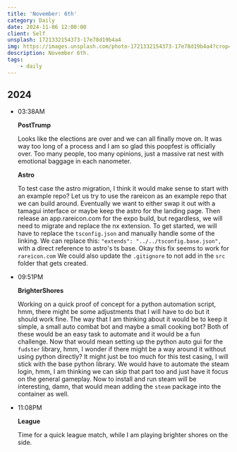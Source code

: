 ```yaml
---
title: 'November: 6th'
category: Daily
date: 2024-11-06 12:00:00
client: Self
unsplash: 1721332154373-17e78d19b4a4
img: https://images.unsplash.com/photo-1721332154373-17e78d19b4a4?crop=entropy&cs=srgb&fm=jpg&ixid=MnwzNjM5Nzd8MHwxfHJhbmRvbXx8fHx8fHx8fDE2ODE3NDg2ODY&ixlib=rb-4.0.3&q=85
description: November 6th.
tags:
    - daily
---
```



## 2024

-	03:38AM

	**PostTrump**

	Looks like the elections are over and we can all finally move on.
	It was way too long of a process and I am so glad this poopfest is officially over.
	Too many people, too many opinions, just a massive rat nest with emotional baggage in each nanometer.

	**Astro**

	To test case the astro migration, I think it would make sense to start with an example repo?
	Let us try to use the rareicon as an example repo that we can build around.
	Eventually we want to either swap it out with a tamagui interface or maybe keep the astro for the landing page.
	Then release an app.rareicon.com for the expo build, but regardless, we will need to migrate and replace the nx extension.
	To get started, we will have to replace the `tsconfig.json` and manually handle some of the linking.
	We can replace this: `"extends": "../../tsconfig.base.json",` with a direct reference to astro's ts base.
	Okay this fix seems to work for `rareicon.com`
	We could also update the `.gitignore` to not add in the `src` folder that gets created.

-	09:51PM

	**BrighterShores**

	Working on a quick proof of concept for a python automation script, hmm, there might be some adjustments that I will have to do but it should work fine.
	The way that I am thinking about it would be to keep it simple, a small auto combat bot and maybe a small cooking bot?
	Both of these would be an easy task to automate and it would be a fun challenge.
	Now that would mean setting up the python auto gui for the `fudster` library, hmm, I wonder if there might be a way around it without using python directly?
	It might just be too much for this test casing, I will stick with the base python library.
	We would have to automate the steam login, hmm, I am thinking we can skip that part too and just have it focus on the general gameplay.
	Now to install and run steam will be interesting, damn, that would mean adding the `steam` package into the container as well.

-	11:08PM

	**League**

	Time for a quick league match, while I am playing brighter shores on the side.